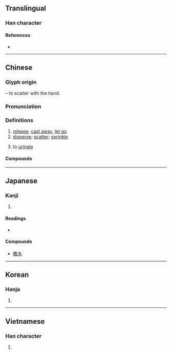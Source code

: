 {{also|撤}}
{{character info/new}}
==Translingual==

===Han character===
{{Han char|rn=64|rad=手|as=12|sn=15|four=58040|canj=QTBK|ids=⿰扌散}}

====References====
* {{Han ref|kx=0454.070|dkj=12697|dj=0803.230|hdz=31953.090|uh=6492|ud=25746|bh=BCBB|bd=48315}}

----

==Chinese==
{{zh-forms}}

===Glyph origin===
{{Han etym}}
{{Han compound|手|alt1=扌|t1=hand|散|ls=psc|c1=s|c2=p}} – to scatter with the hand.

===Pronunciation===
{{zh-pron
|m=sā,sǎ
|m_note=sā - vernacular ("cast out, release, let go"); sǎ - literary ("sprinkle, spread")
|c=saat3
|h=pfs=
|md=
|mn=ml:sat/soah
|mn_note=sat - literary; soah - vernacular
|w=
|mc=y
|oc=y
|cat=
}}

===Definitions===
{{zh-hanzi}}

# [[release]], [[cast away]], [[let go]]
# [[disperse]]; [[scatter]]; [[sprinkle]]
# {{lb|zh|colloquial}} to [[urinate]]
{{zh-x|撒{sā}尿|to [[urinate]]}}

====Compounds====
{{zh-der|撒把|撒旦|撒旦教|撒刁|撒欢儿|撒谎|撒娇|撒娇儿|撒酒疯|撒酒疯儿|撒科打诨|撒拉族|撒赖|撒尿|撒泼|撒气|撒手|撒手锏|撒腿|撒网|撒窝|撒鸭子|撒丫子|撒野|撒播|撒施}}

----

==Japanese==

===Kanji===
{{ja-kanji|grade=|rs=手12}}

# {{defn|lang=ja|sort=手12}}

====Readings====
* {{ja-readings|on=[[さん]] (san), [[さつ]] (satsu)|kun=[[まく]] (maku)}}

====Compounds====
* [[撒水]]

----

==Korean==

===Hanja===
{{ko-hanja|hangeul=살|eumhun=|rv=sal|mr=sal|y=sal}}

# {{defn|lang=ko|sort=手12}}

----

==Vietnamese==

===Han character===
{{vi-hantu|[[tát]], [[tản]], [[rát]]|rs=手12}}

# {{defn|lang=vi|sort=手12}}